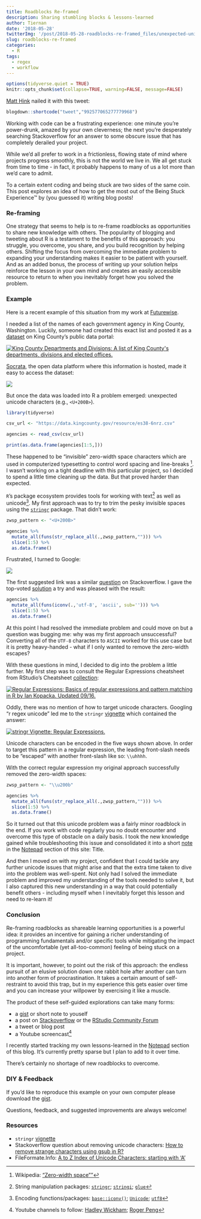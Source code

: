 ```yaml
---
title: Roadblocks Re-framed
description: Sharing stumbling blocks & lessons-learned
author: Tiernan
date: '2018-05-28'
twitterImg: '/post/2018-05-28-roadblocks-re-framed_files/unexpected-unicode-twitter.png'
slug: roadblocks-re-framed 
categories:
  - R
tags:
  - regex
  - workflow
---
```


```r
options(tidyverse.quiet = TRUE)
knitr::opts_chunk$set(collapse=TRUE, warning=FALSE, message=FALSE)

```

[Matt Hink](https://twitter.com/mhink1103/) nailed it with this tweet:
```r
blogdown::shortcode("tweet","992577065277779968")
```

Working with code can be a frustrating experience: one minute you’re power-drunk, amazed by your own cleverness; the next you’re desperately searching Stackoverflow for an answer to some obscure issue that has completely derailed your project.

While we’d all prefer to work in a frictionless, flowing state of mind where projects progress smoothly, this is not the world we live in. We all get stuck from time to time - in fact, it probably happens to many of us a lot more than we'd care to admit.

To a certain extent coding and being stuck are two sides of the same coin. This post explores an idea of how to get the most out of the Being Stuck Experience™ by (you guessed it) writing blog posts!

### Re-framing

One strategy that seems to help is to re-frame roadblocks as opportunities to share new knowledge with others. The popularity of blogging and tweeting about R is a testament to the benefits of this approach: you struggle, you overcome, you share, and you build recognition by helping others. Shifting the focus from overcoming the immediate problem to expanding your understanding makes it easier to be patient with yourself. And as an added bonus, the process of writing up your solution helps reinforce the lesson in your own mind and creates an easily accessible resource to return to when you inevitably forget how you solved the problem.

### Example

Here is a recent example of this  situation from my work at [Futurewise](futurewise.org). 

I needed a list of the names of each government agency in King County, Washington. Luckily, someone had created this exact list and posted it as a [dataset](https://data.kingcounty.gov/County-Operations/King-County-Departments-and-Divisions/uf8z-zznc) on King County’s public data portal: 

<a href="https://data.kingcounty.gov/County-Operations/King-County-Departments-and-Divisions/uf8z-zznc"><img src="/post/2018-05-28-roadblocks-re-framed_files/socrata-kc-agencies-small.png" alt="King County Departments and Divisions: A list of King County's departments, divisions and elected offices." /></a>

[Socrata](https://socrata.com/), the open data platform where this information is hosted, made it easy to access the dataset:

![](/post/2018-05-28-roadblocks-re-framed_files/socrata-api-csv.gif)

But once the data was loaded into R a problem emerged: unexpected unicode characters (e.g., `<U+200B>`). 

```r

library(tidyverse)

csv_url <- "https://data.kingcounty.gov/resource/es38-6nrz.csv"

agencies <- read_csv(csv_url)

print(as.data.frame(agencies[1:5,]))

```

These happened to be “invisible” zero-width space characters which are used in computerized typesetting to control word spacing and line-breaks ^[Wikipedia: ["Zero-width space""](https://en.wikipedia.org/wiki/Zero-width_space)]. I wasn’t working on a tight deadline with this particular project, so I decided to spend a little time cleaning up the data. But that proved harder than expected. 

`R`’s package ecosystem provides tools for working with text^[String manipulation packages: [`stringr`](http://stringr.tidyverse.org/); [`stringi`](https://cran.r-project.org/web/packages/stringi/index.html); [`glue`](http://glue.tidyverse.org/)
] as well as unicode^[Encoding functions/packages: [`base::iconv()`](); [`Unicode`](https://cran.r-project.org/web/packages/Unicode/Unicode.pdf); [`utf8`](https://cran.r-project.org/web/packages/utf8/utf8.pdf)]. My first approach was to try to trim the pesky invisible spaces using the [`stringr`](http://stringr.tidyverse.org/) package. That didn’t work:


```r
zwsp_pattern <- "<U+200B>"

agencies %>% 
  mutate_all(funs(str_replace_all(.,zwsp_pattern,""))) %>% 
  slice(1:5) %>% 
  as.data.frame()
```

Frustrated, I turned to Google:

![](/post/2018-05-28-roadblocks-re-framed_files/google-search-remove-unicode.gif)

The first suggested link was a similar [question](https://stackoverflow.com/q/38828620) on Stackoverflow. I gave the top-voted [solution](https://stackoverflow.com/a/38828621) a try and was pleased with the result: 

```r
agencies %>% 
  mutate_all(funs(iconv(.,'utf-8', 'ascii', sub=''))) %>% 
  slice(1:5) %>% 
  as.data.frame()
```

At this point I had resolved the immediate problem and could move on but a question was bugging me: why was my first approach unsuccessful? Converting all of the `UTF-8` characters to `ASCII` worked for this use case but it is pretty heavy-handed - what if I only wanted to remove the zero-width escapes? 

With these questions in mind, I decided to dig into the problem a little further. My first step was to consult the Regular Expressions cheatsheet from RStudio's Cheatsheet [collection](https://www.rstudio.com/resources/cheatsheets/): 

<a href="https://www.rstudio.com/wp-content/uploads/2016/09/RegExCheatsheet.pdf"><img src="/post/2018-05-28-roadblocks-re-framed_files/rstudio-cheatsheet-regex.png" alt="Regular Expressions: Basics of regular expressions and pattern matching in R by Ian Kopacka. Updated 09/16." /></a>

Oddly, there was no mention of how to target unicode characters. Googling “r regex unicode” led me to the `stringr` [vignette](https://cran.r-project.org/web/packages/stringr/vignettes/regular-expressions.html) which contained the answer:

<a href="https://cran.r-project.org/web/packages/stringr/vignettes/regular-expressions.html#special-characters"><img src="/post/2018-05-28-roadblocks-re-framed_files/stringr-vignette.png" alt="stringr Vignette: Regular Expressions." /></a>

Unicode characters can be encoded in the five ways shown above. In order to target this pattern in a regular expression, the leading front-slash needs to be "escaped" with another front-slash like so: `\\uhhhh`. 

With the correct regular expression my original approach successfully removed the zero-width spaces:

```r
zwsp_pattern <- "\\u200b"

agencies %>% 
  mutate_all(funs(str_replace_all(.,zwsp_pattern,""))) %>% 
  slice(1:5) %>% 
  as.data.frame()

```


So it turned out that this unicode problem was a fairly minor roadblock in the end. If you work with code regularly you no doubt encounter and overcome this type of obstacle on a daily basis. I took the new knowledge gained while troubleshooting this issue and consolidated it into a short [note](/2018/05/28/removing-pesky-unicode-zero-width-spaces/) in the [Notepad](/note/) section of this site: Title.

And then I moved on with my project, confident that I could tackle any further unicode issues that might arise and that the extra time taken to dive into the problem was well-spent. Not only had I solved the immediate problem and improved my understanding of the tools needed to solve it, but I also captured this new understanding in a way that could potentially benefit others - including myself when I inevitably forget this lesson and need to re-learn it!

### Conclusion

Re-framing roadblocks as shareable learning opportunities is a powerful idea: it provides an incentive for gaining a richer understanding of programming fundamentals and/or specific tools while mitigating the impact of the uncomfortable (yet all-too-common) feeling of being stuck on a project.

It is important, however, to point out the risk of this approach: the endless pursuit of an elusive solution down one rabbit hole after another can turn into another form of procrastination. It takes a certain amount of self-restraint to avoid this trap, but in my experience this gets easier over time and you can increase your willpower by exercising it like a muscle.

The product of these self-guided explorations can take many forms: 

  + a [gist](https://help.github.com/articles/about-gists/) or short note to youself
  + a post on [Stackoverflow](https://stackoverflow.com/questions/tagged/r) or the [RStudio Community Forum](https://community.rstudio.com/)
  + a tweet or blog post
  + a Youtube screencast^[Youtube channels to follow: [Hadley Wickham](https://www.youtube.com/channel/UCxOhDvtaoXDAB336AolWs3A); [Roger Peng](https://www.youtube.com/user/rdpeng)]
  
I recently started tracking my own lessons-learned in the [Notepad](/note/) section of this blog. It’s currently pretty sparse but I plan to add to it over time.

There’s certainly no shortage of new roadblocks to overcome.

### DIY & Feedback

If you'd like to reproduce this example on your own computer please download the [gist](https://gist.github.com/tiernanmartin/54f6d839dd8de8f75fd966e8e5b65bad).

Questions, feedback, and suggested improvements are always welcome!

### Resources

  + `stringr` [vignette](https://cran.r-project.org/web/packages/stringr/vignettes/regular-expressions.html) 
  + Stackoverflow question about removing unicode characters: [How to remove strange characters using gsub in R?](https://stackoverflow.com/q/38828620)
  + FileFormate.Info: [A to Z Index of Unicode Characters: starting with 'A'](https://www.fileformat.info/info/unicode/char/a.htm)
  